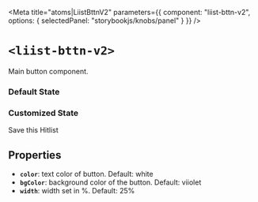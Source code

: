 
<Meta
  title="atoms|LiistBttnV2"
  parameters={{
    component: "liist-bttn-v2",
    options: { selectedPanel: "storybookjs/knobs/panel" }
  }}
/>

# `<liist-bttn-v2>`

Main button component.

### Default State
<Preview>
  <liist-bttn-v2></liist-bttn-v2>
</Preview>

### Customized State
<Preview>
  <liist-bttn-v2
    width="55"
    bgColor="#4F51C2"
    color="white"
  >
    <span slot="text">Save this Hitlist</span>
  </liist-bttn-v2>
</Preview>


## Properties

- **`color`**: text color of button. Default: white
- **`bgColor`**: background color of the button. Default: viiolet
- **`width`**: width set in %. Default: 25%
